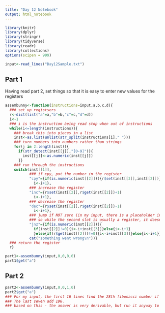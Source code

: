 ```yaml
---
title: "Day 12 Notebook"
output: html_notebook
---
```


```r
library(knitr)
library(dplyr)
library(stringr)
library(tidyverse)
library(readr)
library(collections)
options(scipen = 999)
```

```r
input<-read_lines("Day12Sample.txt")
```

## Part 1

Having read part 2, set things so that it is easy to enter new values for the registers

```r
assembunny<-function(instructions=input,a,b,c,d){
  ### set up registsers
  r<-dict(list("a"=a,"b"=b,"c"=c,"d"=d))
  i<-1
  ### i is the instruction being read stop when out of instructions
  while(i<=length(instructions)){
    ### break this into pieces in a list
    inst<-as.list(unlist(str_split(instructions[i]," ")))
    ### turn numbers into numbers rather than strings
    for(j in 2:length(inst)){
      if(str_detect(inst[[j]],"[0-9]")){
        inst[[j]]<-as.numeric(inst[[j]])
      }}
    ### run through the instructions
    switch(inst[[1]],
           ### if cpy, put the number in the register
           "cpy"={if(is.numeric(inst[[2]])){r$set(inst[[3]],inst[[2]])}else{r$set(inst[[3]],r$get(inst[[2]]))}
             i<-i+1},
           ### increase the register
           "inc"={r$set(inst[[2]],r$get(inst[[2]])+1)
             i<-i+1},
           ### decrease the register
           "dec"={r$set(inst[[2]],r$get(inst[[2]])-1)
             i<-i+1},
           ### jump if NOT zero (in my input, there is a placeholder instruction,
           ### so while the second slot is usually a register, it doesn't have to be)
           "jnz"={if(is.numeric(inst[[2]])){
             if(inst[[2]]!=0){i<-i+inst[[3]]}else{i<-i+1}
             }else{if(r$get(inst[[2]])!=0){i<-i+inst[[3]]}else{i<-i+1}}},
           cat("something went wrong\n"))}
  ### return the register
  r}
```



```r
part1<-assembunny(input,0,0,0,0)
part1$get("a")
```

## Part 2
```r
part2<-assembunny(input,0,0,1,0)
part2$get("a")
### For my input, the first 16 lines find the 28th fibonacci number if c is 0, or the 35th if c is not 0.
### The last seven add 196.
### based on this - the answer is very derivable, but run it anyway to make sure things do what I believe the code said they should do.
```
